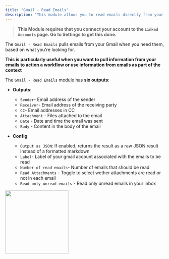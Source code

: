 ```yaml
---
title: "Gmail - Read Emails"
description: "This module allows you to read emails directly from your Gmail account"
---
```


> **This Module requires that you connect your account to the `Linked Accounts` page. Go to Settings to get this done.**

The `Gmail - Read Emails` pulls emails from your Gmail when you need them, based on what you're looking for.

**This is particularly useful when you want to pull information from your emails to action a workflow or use information from emails as part of the context**

The `Gmail - Read Emails` module has **six outputs**:

- **Outputs**:

  - `Sender`- Email address of the sender
  - `Receiver`- Email address of the receiving party
  - `CC`- Email addresses in CC
  - `Attachment` - Files attached to the email
  - `Date` - Date and time the email was sent
  - `Body` - Content in the body of the email

- **Config**:
  - `Output as JSON`: If enabled, returns the result as a raw JSON result instead of a formatted markdown
  - `Label`- Label of your gmail account associated with the emails to be read
  - `Number of read emails`- Number of emails that should be read
  - `Read Attachments` - Toggle to select wether attachments are read or not in each email
  - `Read only unread emails` - Read only unread emails in your inbox

<img height="200" src="/images/GR.png" />
